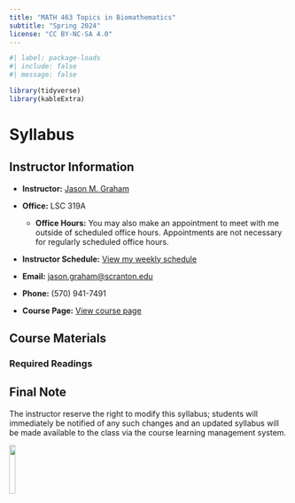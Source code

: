 ```yaml
---
title: "MATH 463 Topics in Biomathematics"
subtitle: "Spring 2024"
license: "CC BY-NC-SA 4.0"
---
```



```r
#| label: package-loads
#| include: false
#| message: false

library(tidyverse)
library(kableExtra)
```

# Syllabus


## Instructor Information

* **Instructor:** [Jason M. Graham](https://sites.google.com/site/jasonmgrahamus/)

* **Office:** LSC 319A 
    + **Office Hours:**  You may also make an appointment to meet with me outside of scheduled office hours. Appointments are not necessary for regularly scheduled office hours.
    
* **Instructor Schedule:** [View my weekly schedule]()

* **Email:** <jason.graham@scranton.edu>

* **Phone:** (570) 941-7491

* **Course Page:** [View course page](https://biomath2024.netlify.app/)

## Course Materials

### Required Readings










## Final Note

The instructor reserve the right to modify this syllabus; students will immediately be notified of any such changes and an updated syllabus will be made available to the class via the course learning management system.


[![](http://mirrors.creativecommons.org/presskit/buttons/88x31/png/by-nc-sa.png?raw=1){fig-align="left" width=15%}](https://creativecommons.org/licenses/by-nc-sa/4.0/legalcode)
